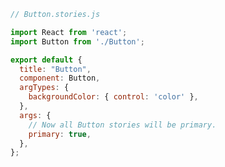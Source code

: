```js
// Button.stories.js

import React from 'react';
import Button from './Button';

export default {
  title: "Button",
  component: Button,
  argTypes: {
    backgroundColor: { control: 'color' },
  },
  args: {
    // Now all Button stories will be primary.
    primary: true,
  },
};

```